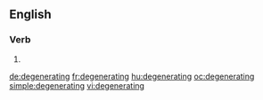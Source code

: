 ==English==

===Verb===
{{head|en}}

# {{present participle of|degenerate}}

[[de:degenerating]]
[[fr:degenerating]]
[[hu:degenerating]]
[[oc:degenerating]]
[[simple:degenerating]]
[[vi:degenerating]]